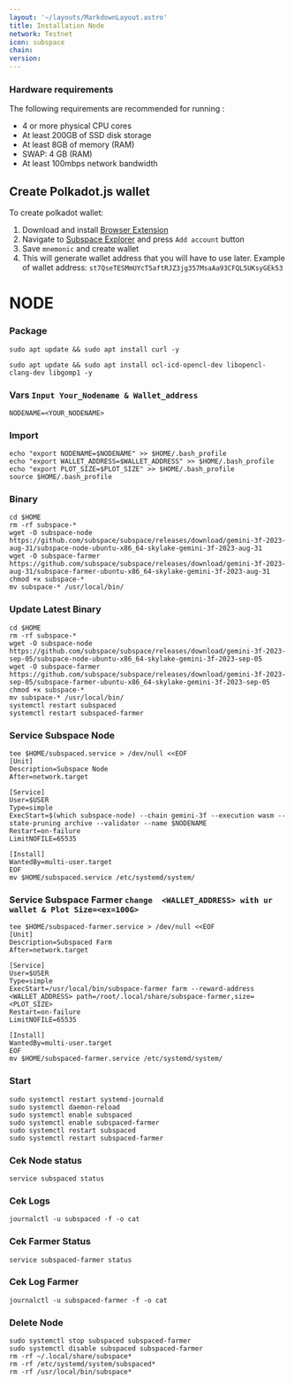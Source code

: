 ```yaml
---
layout: '~/layouts/MarkdownLayout.astro'
title: Installation Node
network: Testnet
icon: subspace
chain: 
version: 
---
```


### Hardware requirements

The following requirements are recommended for running :

- 4 or more physical CPU cores
- At least 200GB of SSD disk storage
- At least 8GB of memory (RAM)
- SWAP: 4 GB (RAM)
- At least 100mbps network bandwidth

## Create Polkadot.js wallet
To create polkadot wallet:
1. Download and install [Browser Extension](https://polkadot.js.org/extension/)
2. Navigate to [Subspace Explorer](https://polkadot.js.org/apps/?rpc=wss%3A%2F%2Frpc-0.gemini-3f.subspace.network%2Fws#/accounts) and press `Add account` button
3. Save `mnemonic` and create wallet
4. This will generate wallet address that you will have to use later. Example of wallet address: `st7QseTESMmUYcT5aftRJZ3jg357MsaAa93CFQL5UKsyGEk53`

# NODE
### Package
```
sudo apt update && sudo apt install curl -y
```
```
sudo apt update && sudo apt install ocl-icd-opencl-dev libopencl-clang-dev libgomp1 -y
```
### Vars `Input Your_Nodename & Wallet_address`
```
NODENAME=<YOUR_NODENAME>
```
### Import
```
echo "export NODENAME=$NODENAME" >> $HOME/.bash_profile
echo "export WALLET_ADDRESS=$WALLET_ADDRESS" >> $HOME/.bash_profile
echo "export PLOT_SIZE=$PLOT_SIZE" >> $HOME/.bash_profile
source $HOME/.bash_profile
```
### Binary
```
cd $HOME
rm -rf subspace-*
wget -O subspace-node https://github.com/subspace/subspace/releases/download/gemini-3f-2023-aug-31/subspace-node-ubuntu-x86_64-skylake-gemini-3f-2023-aug-31
wget -O subspace-farmer https://github.com/subspace/subspace/releases/download/gemini-3f-2023-aug-31/subspace-farmer-ubuntu-x86_64-skylake-gemini-3f-2023-aug-31
chmod +x subspace-*
mv subspace-* /usr/local/bin/
```
### Update Latest Binary
```
cd $HOME
rm -rf subspace-*
wget -O subspace-node https://github.com/subspace/subspace/releases/download/gemini-3f-2023-sep-05/subspace-node-ubuntu-x86_64-skylake-gemini-3f-2023-sep-05
wget -O subspace-farmer https://github.com/subspace/subspace/releases/download/gemini-3f-2023-sep-05/subspace-farmer-ubuntu-x86_64-skylake-gemini-3f-2023-sep-05
chmod +x subspace-*
mv subspace-* /usr/local/bin/
systemctl restart subspaced
systemctl restart subspaced-farmer
```

### Service Subspace Node
 ```
tee $HOME/subspaced.service > /dev/null <<EOF
[Unit]
Description=Subspace Node
After=network.target

[Service]
User=$USER
Type=simple
ExecStart=$(which subspace-node) --chain gemini-3f --execution wasm --state-pruning archive --validator --name $NODENAME
Restart=on-failure
LimitNOFILE=65535

[Install]
WantedBy=multi-user.target
EOF
mv $HOME/subspaced.service /etc/systemd/system/
```

### Service Subspace Farmer  `change  <WALLET_ADDRESS> with ur wallet & Plot Size=<ex=100G>`
```
tee $HOME/subspaced-farmer.service > /dev/null <<EOF
[Unit]
Description=Subspaced Farm
After=network.target

[Service]
User=$USER
Type=simple
ExecStart=/usr/local/bin/subspace-farmer farm --reward-address <WALLET_ADDRESS> path=/root/.local/share/subspace-farmer,size=<PLOT_SIZE>
Restart=on-failure
LimitNOFILE=65535

[Install]
WantedBy=multi-user.target
EOF
mv $HOME/subspaced-farmer.service /etc/systemd/system/
```

### Start
```
sudo systemctl restart systemd-journald
sudo systemctl daemon-reload
sudo systemctl enable subspaced
sudo systemctl enable subspaced-farmer
sudo systemctl restart subspaced
sudo systemctl restart subspaced-farmer
```

### Cek Node status
```
service subspaced status
```
### Cek Logs
```
journalctl -u subspaced -f -o cat
```
### Cek Farmer Status
```
service subspaced-farmer status
```
### Cek Log Farmer
```
journalctl -u subspaced-farmer -f -o cat
```

### Delete Node
```
sudo systemctl stop subspaced subspaced-farmer
sudo systemctl disable subspaced subspaced-farmer
rm -rf ~/.local/share/subspace*
rm -rf /etc/systemd/system/subspaced*
rm -rf /usr/local/bin/subspace*
```
